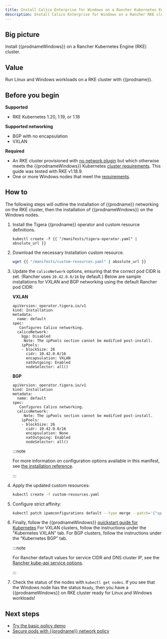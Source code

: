 ```yaml
---
title: Install Calico Enterprise for Windows on a Rancher Kubernetes Engine cluster
description: Install Calico Enterprise for Windows on a Rancher RKE cluster.
---
```


## Big picture

Install {{prodnameWindows}} on a Rancher Kubernetes Engine (RKE) cluster.

## Value

Run Linux and Windows workloads on a RKE cluster with {{prodname}}.

## Before you begin

**Supported**

- RKE Kubernetes 1.20, 1.19, or 1.18

**Supported networking**

- BGP with no encapsulation
- VXLAN

**Required**

- An RKE cluster provisioned with [no network plugin](https://rancher.com/docs/rke/latest/en/config-options/add-ons/network-plugins#disabling-deployment-of-a-network-plug-in)
but which otherwise meets the {{prodnameWindows}} Kubernetes [cluster requirements](/getting-started/windows-calico/kubernetes/requirements). This guide was tested with RKE v1.18.9.
- One or more Windows nodes that meet the [requirements](/getting-started/windows-calico/kubernetes/requirements).

## How to

The following steps will outline the installation of {{prodname}} networking on the RKE cluster, then the installation of {{prodnameWindows}} on the Windows nodes.

1. Install the Tigera {{prodname}} operator and custom resource definitions.

   ```
   kubectl create -f {{ "/manifests/tigera-operator.yaml" | absolute_url }}
   ```

1. Download the necessary Installation custom resource.

   ```bash
   wget {{ "/manifests/custom-resources.yaml" | absolute_url }}
   ```

1. Update the `calicoNetwork` options, ensuring that the correct pod CIDR is set. (Rancher uses `10.42.0.0/16` by default.)
   Below are sample installations for VXLAN and BGP networking using the default Rancher pod CIDR:

   **VXLAN**

   ```
   apiVersion: operator.tigera.io/v1
   kind: Installation
   metadata:
     name: default
   spec:
      Configures Calico networking.
     calicoNetwork:
       bgp: Disabled
        Note: The ipPools section cannot be modified post-install.
       ipPools:
       - blockSize: 26
         cidr: 10.42.0.0/16
         encapsulation: VXLAN
         natOutgoing: Enabled
         nodeSelector: all()
   ```

   **BGP**

   ```
   apiVersion: operator.tigera.io/v1
   kind: Installation
   metadata:
     name: default
   spec:
      Configures Calico networking.
     calicoNetwork:
        Note: The ipPools section cannot be modified post-install.
       ipPools:
       - blockSize: 26
         cidr: 10.42.0.0/16
         encapsulation: None
         natOutgoing: Enabled
         nodeSelector: all()
   ```

   :::note

   For more information on configuration options available in this manifest, see [the installation reference](/reference/installation/api).
   
   :::

1. Apply the updated custom resources:

   ```bash
   kubectl create -f custom-resources.yaml
   ```

1. Configure strict affinity:
   ```bash
   kubectl patch ipamconfigurations default --type merge --patch='{"spec": {"strictAffinity": true}}'
   ```

1. Finally, follow the {{prodnameWindows}} [quickstart guide for Kubernetes](/getting-started/windows-calico/quickstart#install-calico-enterprise-for-windows-manually)
   For VXLAN clusters, follow the instructions under the "Kubernetes VXLAN" tab. For BGP clusters, follow the instructions under the "Kubernetes BGP" tab.

   :::note

   For Rancher default values for service CIDR and DNS cluster IP, see the [Rancher kube-api service options](https://rancher.com/docs/rke/latest/en/config-options/services/#kubernetes-api-server-options).
   
   :::

1. Check the status of the nodes with `kubectl get nodes`. If you see that the Windows node has the status `Ready`, then you have a {{prodnameWindows}} on RKE cluster ready for Linux and Windows workloads!

## Next steps

- [Try the basic policy demo](/getting-started/windows-calico/demo)
- [Secure pods with {{prodname}} network policy](/security/calico-network-policy)

